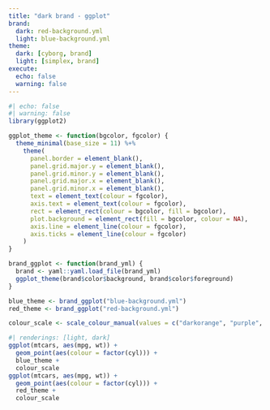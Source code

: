 ```yaml
---
title: "dark brand - ggplot"
brand:
  dark: red-background.yml
  light: blue-background.yml
theme:
  dark: [cyborg, brand]
  light: [simplex, brand]
execute:
  echo: false
  warning: false
---
```


```r
#| echo: false
#| warning: false
library(ggplot2)

ggplot_theme <- function(bgcolor, fgcolor) {
  theme_minimal(base_size = 11) %+%
    theme(
      panel.border = element_blank(),
      panel.grid.major.y = element_blank(),
      panel.grid.minor.y = element_blank(),
      panel.grid.major.x = element_blank(),
      panel.grid.minor.x = element_blank(),
      text = element_text(colour = fgcolor),
      axis.text = element_text(colour = fgcolor),
      rect = element_rect(colour = bgcolor, fill = bgcolor),
      plot.background = element_rect(fill = bgcolor, colour = NA),
      axis.line = element_line(colour = fgcolor),
      axis.ticks = element_line(colour = fgcolor)
    )
}

brand_ggplot <- function(brand_yml) {
  brand <- yaml::yaml.load_file(brand_yml)
  ggplot_theme(brand$color$background, brand$color$foreground)
}

blue_theme <- brand_ggplot("blue-background.yml")
red_theme <- brand_ggplot("red-background.yml")

colour_scale <- scale_colour_manual(values = c("darkorange", "purple", "cyan4"))
```


```r
#| renderings: [light, dark]
ggplot(mtcars, aes(mpg, wt)) +
  geom_point(aes(colour = factor(cyl))) +
  blue_theme +
  colour_scale
ggplot(mtcars, aes(mpg, wt)) +
  geom_point(aes(colour = factor(cyl))) +
  red_theme +
  colour_scale
```
